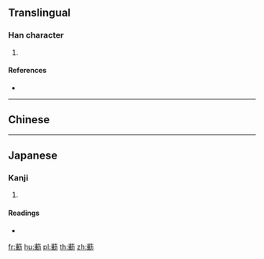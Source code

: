 {{character info/new}}
==Translingual==

===Han character===
{{Han char|rn=140|rad=艸|as=16|sn=22|four=|canj=THFS|ids=⿱艹勳}}

# {{defn|Han|sort=艸16}}

====References====
* {{Han ref|kx=1068.360|dkj=32455|dj=1535.110|hdz=53326.090|uh=860D|ud=34317}}

----

==Chinese==
{{zh-see|薰|v}}

----

==Japanese==

===Kanji===
{{ja-kanji|grade=|rs=艸16}}

# {{defn|lang=ja|sort=艸16}}

====Readings====
* {{ja-readings|on=[[くん]] (kun)|kun=[[かおる]] (kaoru)|nanori=}}

[[fr:蘍]]
[[hu:蘍]]
[[pl:蘍]]
[[th:蘍]]
[[zh:蘍]]